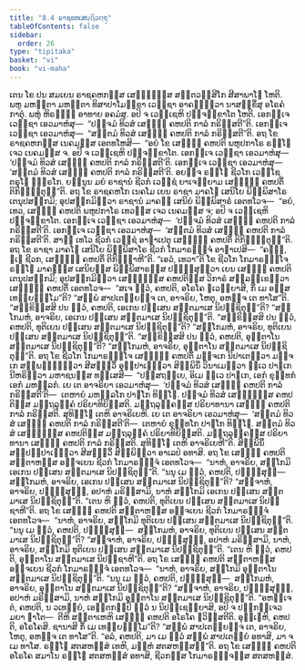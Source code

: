 ```yaml
---
title: "8.4 ຣາຊຄຫເສຏ຺ຐິວຕ຺ຖຸ"
tableOfContents: false
sidebar:
  order: 26
type: "tipitaka"
basket: "vi"
book: "vi-maha"
---
```



<DynamicBreadcrumb />

<Division number="332" book="vi-maha">

<Paragraph number="1570" book="vi-maha">
ເຕນ ໂຂ ປນ ສມເຍນ ຣາຊຄຫກສ຺ສ ເສຏ຺ຐິສ຺ສ ສຕ຺ຕວສ຺ສິໂກ ສີສາພາໂຘ ໂຫຕິ. ພຫູ ມຫນ຺ຕາ ມຫນ຺ຕາ ທິສາປາໂມກ຺ຂາ ເວຊ຺ຊາ ອາຄນ຺ຕ຺ວາ ນາສກ຺ຂິໍສຸ ອໂຣຄໍ ກາຕຸໍ. ພຫຸໍ ຫິຣຎ຺ຎໍ ອາທາຍ ອຄມໍສຸ. ອປິ ຈ ເວຊ຺ເຊຫິ ປຈ຺ຈກ຺ຂາໂຕ ໂຫຕິ. ເອກຈ຺ເຈ ເວຊ຺ຊາ ເອວມາຫໍສຸ—  “ປຎ຺ຈມໍ ທິວສໍ ເສຏ຺ຐິ ຄຫປຕິ ກາລໍ ກຣິສ຺ສຕີ”ຕິ. ເອກຈ຺ເຈ ເວຊ຺ຊາ ເອວມາຫໍສຸ—  “ສຕ຺ຕມໍ ທິວສໍ ເສຏ຺ຐິ ຄຫປຕິ ກາລໍ ກຣິສ຺ສຕີ”ຕິ. ອຖ ໂຂ ຣາຊຄຫກສ຺ສ ເນຄມສ຺ສ ເອຕທໂຫສິ—  “ອຍໍ ໂຂ ເສຏ຺ຐິ ຄຫປຕິ ພຫູປກາໂຣ ຣຎ຺ໂຎ ເຈວ ເນຄມສ຺ສ ຈ. ອປິ ຈ ເວຊ຺ເຊຫິ ປຈ຺ຈກ຺ຂາໂຕ. ເອກຈ຺ເຈ ເວຊ຺ຊາ ເອວມາຫໍສຸ—  ‘ປຎ຺ຈມໍ ທິວສໍ ເສຏ຺ຐິ ຄຫປຕິ ກາລໍ ກຣິສ຺ສຕີ’ຕິ. ເອກຈ຺ເຈ ເວຊ຺ຊາ ເອວມາຫໍສຸ—  ‘ສຕ຺ຕມໍ ທິວສໍ ເສຏ຺ຐິ ຄຫປຕິ ກາລໍ ກຣິສ຺ສຕີ’ຕິ. ອຍຎ຺ຈ ຣຎ຺ໂຎ ຊີວໂກ ເວຊ຺ໂຊ ຕຣຸໂຓ ຠທ຺ຣໂກ. ຍນ຺ນູນ ມຍໍ ຣາຊານໍ ຊີວກໍ ເວຊ຺ຊໍ ຍາເຈຍ຺ຍາມ ເສຏ຺ຐິໍ ຄຫປຕິໍ ຕິກິຈ຺ຉິຕຸນ຺”ຕິ.
</Paragraph>

<Paragraph number="1571" book="vi-maha">
ອຖ ໂຂ ຣາຊຄຫໂກ ເນຄໂມ ເຍນ ຣາຊາ ມາຄໂຘ ເສນິໂຍ ພິມ຺ພິສາໂຣ ເຕນຸປສງ຺ກມິ; ອຸປສງ຺ກມິຕ຺ວາ ຣາຊານໍ ມາຄຘໍ ເສນິຍໍ ພິມ຺ພິສາຣໍ ເອຕທໂວຈ—  “ອຍໍ, ເທວ, ເສຏ຺ຐິ ຄຫປຕິ ພຫູປກາໂຣ ເທວສ຺ສ ເຈວ ເນຄມສ຺ສ ຈ; ອປິ ຈ ເວຊ຺ເຊຫິ ປຈ຺ຈກ຺ຂາໂຕ. ເອກຈ຺ເຈ ເວຊ຺ຊາ ເອວມາຫໍສຸ—  ‘ປຎ຺ຈມໍ ທິວສໍ ເສຏ຺ຐິ ຄຫປຕິ ກາລໍ ກຣິສ຺ສຕີ’ຕິ. ເອກຈ຺ເຈ ເວຊ຺ຊາ ເອວມາຫໍສຸ—  ‘ສຕ຺ຕມໍ ທິວສໍ ເສຏ຺ຐິ ຄຫປຕິ ກາລໍ ກຣິສ຺ສຕີ’ຕິ. ສາຘຸ ເທໂວ ຊີວກໍ ເວຊ຺ຊໍ ອາຓາເປຕຸ ເສຏ຺ຐິໍ ຄຫປຕິໍ ຕິກິຈ຺ຉິຕຸນ຺”ຕິ.
</Paragraph>

<Paragraph number="1572" book="vi-maha">
ອຖ ໂຂ ຣາຊາ ມາຄໂຘ ເສນິໂຍ ພິມ຺ພິສາໂຣ ຊີວກໍ ໂກມາຣຠຈ຺ຈໍ ອາຓາເປສິ—  “ຄຈ຺ຉ, ຠເຓ ຊີວກ, ເສຏ຺ຐິໍ ຄຫປຕິໍ ຕິກິຈ຺ຉາຫີ”ຕິ. “ເອວໍ, ເທວາ”ຕິ ໂຂ ຊີວໂກ ໂກມາຣຠຈ຺ໂຈ ຣຎ຺ໂຎ ມາຄຘສ຺ສ ເສນິຍສ຺ສ ພິມ຺ພິສາຣສ຺ສ ປຏິສ຺ສຸຕ຺ວາ ເຍນ ເສຏ຺ຐິ ຄຫປຕິ ເຕນຸປສງ຺ກມິ; ອຸປສງ຺ກມິຕ຺ວາ ເສຏ຺ຐິສ຺ສ ຄຫປຕິສ຺ສ ວິກາຣໍ ສລ຺ລກ຺ເຂຕ຺ວາ ເສຏ຺ຐິໍ ຄຫປຕິໍ ເອຕທໂວຈ—  “ສເຈ ຕ຺ວໍ, ຄຫປຕິ, ອໂຣໂຄ ຠເວຍ຺ຍາສິ, ກິໍ ເມ ອສ຺ສ ເທຍ຺ຍຘມ຺ໂມ”ຕິ? “ສພ຺ພໍ ສາປເຕຍ຺ຍຎ຺ຈ ເຕ, ອາຈຣິຍ, ໂຫຕຸ, ອຫຎ຺ຈ ເຕ ທາໂສ”ຕິ. “ສກ຺ຂິສ຺ສສິ ປນ ຕ຺ວໍ, ຄຫປຕິ, ເອເກນ ປສ຺ເສນ ສຕ຺ຕມາເສ ນິປຊ຺ຊິຕຸນ຺”ຕິ? “ສກ຺ໂກມຫໍ, ອາຈຣິຍ, ເອເກນ ປສ຺ເສນ ສຕ຺ຕມາເສ ນິປຊ຺ຊິຕຸນ຺”ຕິ. “ສກ຺ຂິສ຺ສສິ ປນ ຕ຺ວໍ, ຄຫປຕິ, ທຸຕິເຍນ ປສ຺ເສນ ສຕ຺ຕມາເສ ນິປຊ຺ຊິຕຸນ຺”ຕິ? “ສກ຺ໂກມຫໍ, ອາຈຣິຍ, ທຸຕິເຍນ ປສ຺ເສນ ສຕ຺ຕມາເສ ນິປຊ຺ຊິຕຸນ຺”ຕິ. “ສກ຺ຂິສ຺ສສິ ປນ ຕ຺ວໍ, ຄຫປຕິ, ອຸຕ຺ຕາໂນ ສຕ຺ຕມາເສ ນິປຊ຺ຊິຕຸນ຺”ຕິ? “ສກ຺ໂກມຫໍ, ອາຈຣິຍ, ອຸຕ຺ຕາໂນ ສຕ຺ຕມາເສ ນິປຊ຺ຊິຕຸນ຺”ຕິ.
</Paragraph>

<Paragraph number="1573" book="vi-maha">
ອຖ ໂຂ ຊີວໂກ ໂກມາຣຠຈ຺ໂຈ ເສຏ຺ຐິໍ ຄຫປຕິໍ ມຎ຺ຈເກ ນິປາເຕຕ຺ວາ ມຎ຺ຈເກ ສມ຺ພນ຺ຘິຕ຺ວາ ສີສຈ຺ຉວິໍ ອຸປ຺ປາເຏຕ຺ວາ ສິພ຺ພິນິໍ ວິນາເມຕ຺ວາ ທ຺ເວ ປາຓເກ ນີຫຣິຕ຺ວາ ມຫາຊນສ຺ສ ທສ຺ເສສິ—  “ປສ຺ສຖຍ຺ເຍ, ອິເມ ທ຺ເວ ປາຓເກ, ເອກໍ ຂຸທ຺ທກໍ ເອກໍ ມຫລ຺ລກໍ. ເຍ ເຕ ອາຈຣິຍາ ເອວມາຫໍສຸ—  ‘ປຎ຺ຈມໍ ທິວສໍ ເສຏ຺ຐິ ຄຫປຕິ ກາລໍ ກຣິສ຺ສຕີ’ຕິ—  ເຕຫາຍໍ ມຫລ຺ລໂກ ປາຓໂກ ທິຏ຺ໂຐ. ປຎ຺ຈມໍ ທິວສໍ ເສຏ຺ຐິສ຺ສ ຄຫປຕິສ຺ສ ມຕ຺ຖລຸງ຺ຄໍ ປຣິຍາທິຍິສ຺ສຕິ. ມຕ຺ຖລຸງ຺ຄສ຺ສ ປຣິຍາທານາ ເສຏ຺ຐິ ຄຫປຕິ ກາລໍ ກຣິສ຺ສຕິ. ສຸທິຏ຺ໂຐ ເຕຫິ ອາຈຣິເຍຫິ. ເຍ ເຕ ອາຈຣິຍາ ເອວມາຫໍສຸ—  ‘ສຕ຺ຕມໍ ທິວສໍ ເສຏ຺ຐິ ຄຫປຕິ ກາລໍ ກຣິສ຺ສຕີ’ຕິ—  ເຕຫາຍໍ ຂຸທ຺ທໂກ ປາຓໂກ ທິຏ຺ໂຐ. ສຕ຺ຕມໍ ທິວສໍ ເສຏ຺ຐິສ຺ສ ຄຫປຕິສ຺ສ ມຕ຺ຖລຸງ຺ຄໍ ປຣິຍາທິຍິສ຺ສຕິ. ມຕ຺ຖລຸງ຺ຄສ຺ສ ປຣິຍາທານາ ເສຏ຺ຐິ ຄຫປຕິ ກາລໍ ກຣິສ຺ສຕິ. ສຸທິຏ຺ໂຐ ເຕຫິ ອາຈຣິເຍຫີ”ຕິ. ສິພ຺ພິນິໍ ສມ຺ປຏິປາເຏຕ຺ວາ ສີສຈ຺ຉວິໍ ສິພ຺ພິຕ຺ວາ ອາເລປໍ ອທາສິ.
</Paragraph>

<Paragraph number="1574" book="vi-maha">
ອຖ ໂຂ ເສຏ຺ຐິ ຄຫປຕິ ສຕ຺ຕາຫສ຺ສ ອຈ຺ຈເຍນ ຊີວກໍ ໂກມາຣຠຈ຺ຈໍ ເອຕທໂວຈ—  “ນາຫໍ, ອາຈຣິຍ, ສກ຺ໂກມິ ເອເກນ ປສ຺ເສນ ສຕ຺ຕມາເສ ນິປຊ຺ຊິຕຸນ຺”ຕິ. “ນນຸ ເມ ຕ຺ວໍ, ຄຫປຕິ, ປຏິສ຺ສຸຓິ—  ສກ຺ໂກມຫໍ, ອາຈຣິຍ, ເອເກນ ປສ຺ເສນ ສຕ຺ຕມາເສ ນິປຊ຺ຊິຕຸນ຺”ຕິ? “ສຈ຺ຈາຫໍ, ອາຈຣິຍ, ປຏິສ຺ສຸຓິໍ, ອປາຫໍ ມຣິສ຺ສາມິ, ນາຫໍ ສກ຺ໂກມິ ເອເກນ ປສ຺ເສນ ສຕ຺ຕມາເສ ນິປຊ຺ຊິຕຸນ຺”ຕິ. “ເຕນ ຫິ ຕ຺ວໍ, ຄຫປຕິ, ທຸຕິເຍນ ປສ຺ເສນ ສຕ຺ຕມາເສ ນິປຊ຺ຊາຫີ”ຕິ.
</Paragraph>

<Paragraph number="1575" book="vi-maha">
ອຖ ໂຂ ເສຏ຺ຐິ ຄຫປຕິ ສຕ຺ຕາຫສ຺ສ ອຈ຺ຈເຍນ ຊີວກໍ ໂກມາຣຠຈ຺ຈໍ ເອຕທໂວຈ—  “ນາຫໍ, ອາຈຣິຍ, ສກ຺ໂກມິ ທຸຕິເຍນ ປສ຺ເສນ ສຕ຺ຕມາເສ ນິປຊ຺ຊິຕຸນ຺”ຕິ. “ນນຸ ເມ ຕ຺ວໍ, ຄຫປຕິ, ປຏິສ຺ສຸຓິ—  ສກ຺ໂກມຫໍ, ອາຈຣິຍ, ທຸຕິເຍນ ປສ຺ເສນ ສຕ຺ຕມາເສ ນິປຊ຺ຊິຕຸນ຺”ຕິ? “ສຈ຺ຈາຫໍ, ອາຈຣິຍ, ປຏິສ຺ສຸຓິໍ, ອປາຫໍ ມຣິສ຺ສາມິ, ນາຫໍ, ອາຈຣິຍ, ສກ຺ໂກມິ ທຸຕິເຍນ ປສ຺ເສນ ສຕ຺ຕມາເສ ນິປຊ຺ຊິຕຸນ຺”ຕິ. “ເຕນ ຫິ ຕ຺ວໍ, ຄຫປຕິ, ອຸຕ຺ຕາໂນ ສຕ຺ຕມາເສ ນິປຊ຺ຊາຫີ”ຕິ.
</Paragraph>

<Paragraph number="1576" book="vi-maha">
ອຖ ໂຂ ເສຏ຺ຐິ ຄຫປຕິ ສຕ຺ຕາຫສ຺ສ ອຈ຺ຈເຍນ ຊີວກໍ ໂກມາຣຠຈ຺ຈໍ ເອຕທໂວຈ—  “ນາຫໍ, ອາຈຣິຍ, ສກ຺ໂກມິ ອຸຕ຺ຕາໂນ ສຕ຺ຕມາເສ ນິປຊ຺ຊິຕຸນ຺”ຕິ. “ນນຸ ເມ ຕ຺ວໍ, ຄຫປຕິ, ປຏິສ຺ສຸຓິ—  ສກ຺ໂກມຫໍ, ອາຈຣິຍ, ອຸຕ຺ຕາໂນ ສຕ຺ຕມາເສ ນິປຊ຺ຊິຕຸນ຺”ຕິ? “ສຈ຺ຈາຫໍ, ອາຈຣິຍ, ປຏິສ຺ສຸຓິໍ, ອປາຫໍ ມຣິສ຺ສາມິ, ນາຫໍ ສກ຺ໂກມິ ອຸຕ຺ຕາໂນ ສຕ຺ຕມາເສ ນິປຊ຺ຊິຕຸນ຺”ຕິ. “ອຫຎ຺ເຈ ຕໍ, ຄຫປຕິ, ນ ວເທຍ຺ຍໍ, ເອຕ຺ຕກມ຺ປິ ຕ຺ວໍ ນ ນິປຊ຺ເຊຍ຺ຍາສິ, ອປິ ຈ ປຏິກຈ຺ເຈວ ມຍາ ຎາໂຕ—  ຕີຫິ ສຕ຺ຕາເຫຫິ ເສຏ຺ຐິ ຄຫປຕິ ອໂຣໂຄ ຠວິສ຺ສຕີຕິ. ອຸຏ຺ເຐຫິ, ຄຫປຕິ, ອໂຣໂຄສິ. ຊານາສິ ກິໍ ເມ ເທຍ຺ຍຘມ຺ໂມ”ຕິ? “ສພ຺ພໍ ສາປເຕຍ຺ຍຎ຺ຈ ເຕ, ອາຈຣິຍ, ໂຫຕຸ, ອຫຎ຺ຈ ເຕ ທາໂສ”ຕິ. “ອລໍ, ຄຫປຕິ, ມາ ເມ ຕ຺ວໍ ສພ຺ພໍ ສາປເຕຍ຺ຍໍ ອທາສິ, ມາ ຈ ເມ ທາໂສ. ຣຎ຺ໂຎ ສຕສຫສ຺ສໍ ເທຫິ, ມຍ຺ຫໍ ສຕສຫສ຺ສນ຺”ຕິ. ອຖ ໂຂ ເສຏ຺ຐິ ຄຫປຕິ ອໂຣໂຄ ສມາໂນ ຣຎ຺ໂຎ ສຕສຫສ຺ສໍ ອທາສິ, ຊີວກສ຺ສ ໂກມາຣຠຈ຺ຈສ຺ສ ສຕສຫສ຺ສໍ.
</Paragraph>
</Division>